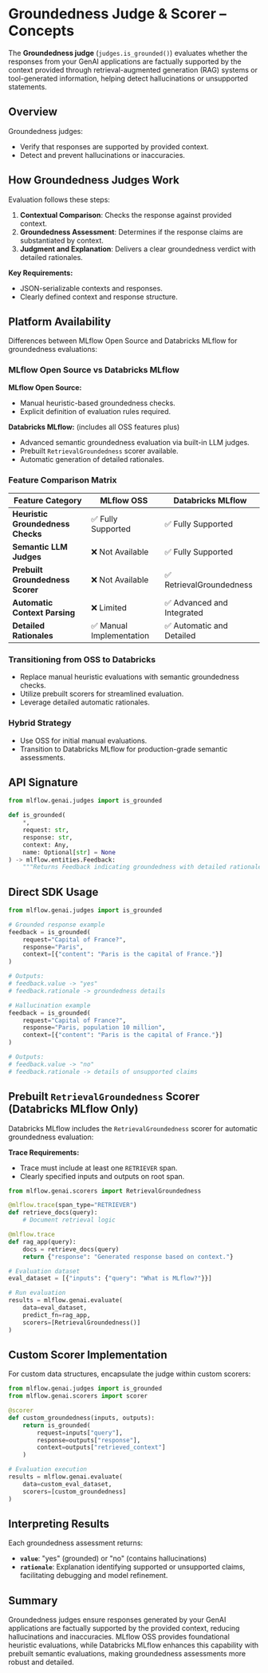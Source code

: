 
# Groundedness Judge & Scorer – Concepts

The **Groundedness judge** (`judges.is_grounded()`) evaluates whether the responses from your GenAI applications are factually supported by the context provided through retrieval-augmented generation (RAG) systems or tool-generated information, helping detect hallucinations or unsupported statements.

## Overview

Groundedness judges:

* Verify that responses are supported by provided context.
* Detect and prevent hallucinations or inaccuracies.

## How Groundedness Judges Work

Evaluation follows these steps:

1. **Contextual Comparison**: Checks the response against provided context.
2. **Groundedness Assessment**: Determines if the response claims are substantiated by context.
3. **Judgment and Explanation**: Delivers a clear groundedness verdict with detailed rationales.

**Key Requirements:**

* JSON-serializable contexts and responses.
* Clearly defined context and response structure.

## Platform Availability

Differences between MLflow Open Source and Databricks MLflow for groundedness evaluations:

<Tabs>
<TabItem value="platform_overview" label="Platform Overview" default>

### MLflow Open Source vs Databricks MLflow

**MLflow Open Source:**

* Manual heuristic-based groundedness checks.
* Explicit definition of evaluation rules required.

**Databricks MLflow:** (includes all OSS features plus)

* Advanced semantic groundedness evaluation via built-in LLM judges.
* Prebuilt `RetrievalGroundedness` scorer available.
* Automatic generation of detailed rationales.

### Feature Comparison Matrix

| Feature Category                  | MLflow OSS              | Databricks MLflow         |
| --------------------------------- | ----------------------- | ------------------------- |
| **Heuristic Groundedness Checks** | ✅ Fully Supported       | ✅ Fully Supported         |
| **Semantic LLM Judges**           | ❌ Not Available         | ✅ Fully Supported         |
| **Prebuilt Groundedness Scorer**  | ❌ Not Available         | ✅ RetrievalGroundedness   |
| **Automatic Context Parsing**     | ❌ Limited               | ✅ Advanced and Integrated |
| **Detailed Rationales**           | ✅ Manual Implementation | ✅ Automatic and Detailed  |

</TabItem>

<TabItem value="migration_path" label="Migration Considerations">

### Transitioning from OSS to Databricks

* Replace manual heuristic evaluations with semantic groundedness checks.
* Utilize prebuilt scorers for streamlined evaluation.
* Leverage detailed automatic rationales.

### Hybrid Strategy

* Use OSS for initial manual evaluations.
* Transition to Databricks MLflow for production-grade semantic assessments.

</TabItem>
</Tabs>

## API Signature

```python
from mlflow.genai.judges import is_grounded

def is_grounded(
    *,
    request: str,
    response: str,
    context: Any,
    name: Optional[str] = None
) -> mlflow.entities.Feedback:
    """Returns Feedback indicating groundedness with detailed rationale."""
```

## Direct SDK Usage

```python
from mlflow.genai.judges import is_grounded

# Grounded response example
feedback = is_grounded(
    request="Capital of France?",
    response="Paris",
    context=[{"content": "Paris is the capital of France."}]
)

# Outputs:
# feedback.value -> "yes"
# feedback.rationale -> groundedness details

# Hallucination example
feedback = is_grounded(
    request="Capital of France?",
    response="Paris, population 10 million",
    context=[{"content": "Paris is the capital of France."}]
)

# Outputs:
# feedback.value -> "no"
# feedback.rationale -> details of unsupported claims
```

## Prebuilt `RetrievalGroundedness` Scorer (Databricks MLflow Only)

Databricks MLflow includes the `RetrievalGroundedness` scorer for automatic groundedness evaluation:

**Trace Requirements:**

* Trace must include at least one `RETRIEVER` span.
* Clearly specified inputs and outputs on root span.

```python
from mlflow.genai.scorers import RetrievalGroundedness

@mlflow.trace(span_type="RETRIEVER")
def retrieve_docs(query):
    # Document retrieval logic

@mlflow.trace
def rag_app(query):
    docs = retrieve_docs(query)
    return {"response": "Generated response based on context."}

# Evaluation dataset
eval_dataset = [{"inputs": {"query": "What is MLflow?"}}]

# Run evaluation
results = mlflow.genai.evaluate(
    data=eval_dataset,
    predict_fn=rag_app,
    scorers=[RetrievalGroundedness()]
)
```

## Custom Scorer Implementation

For custom data structures, encapsulate the judge within custom scorers:

```python
from mlflow.genai.judges import is_grounded
from mlflow.genai.scorers import scorer

@scorer
def custom_groundedness(inputs, outputs):
    return is_grounded(
        request=inputs["query"],
        response=outputs["response"],
        context=outputs["retrieved_context"]
    )

# Evaluation execution
results = mlflow.genai.evaluate(
    data=custom_eval_dataset,
    scorers=[custom_groundedness]
)
```

## Interpreting Results

Each groundedness assessment returns:

* **`value`**: "yes" (grounded) or "no" (contains hallucinations)
* **`rationale`**: Explanation identifying supported or unsupported claims, facilitating debugging and model refinement.

## Summary

Groundedness judges ensure responses generated by your GenAI applications are factually supported by the provided context, reducing hallucinations and inaccuracies. MLflow OSS provides foundational heuristic evaluations, while Databricks MLflow enhances this capability with prebuilt semantic evaluations, making groundedness assessments more robust and detailed.
